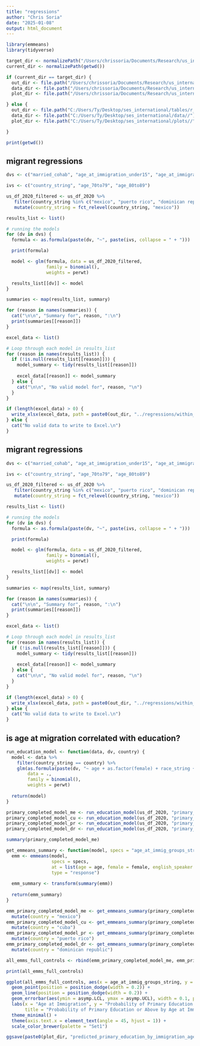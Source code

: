 ```yaml
---
title: "regressions"
author: "Chris Soria"
date: "2025-01-08"
output: html_document
---
```


```r
library(emmeans)
library(tidyverse)
```

```r
target_dir <- normalizePath("/Users/chrissoria/Documents/Research/us_international_ses/tables/r_tables")
current_dir <- normalizePath(getwd())

if (current_dir == target_dir) {
  out_dir <- file.path("/Users/chrissoria/Documents/Research/us_international_ses/tables/r_tables/")
  data_dir <- file.path("/Users/chrissoria/Documents/Research/us_international_ses/data/")
  plot_dir <- file.path("/Users/chrissoria/Documents/Research/us_international_ses//plots/")

} else {
  out_dir <- file.path("C:/Users/Ty/Desktop/ses_international/tables/r_tables//")
  data_dir <- file.path("C:/Users/Ty/Desktop/ses_international/data//")
  plot_dir <- file.path("C:/Users/Ty/Desktop/ses_international/plots//")

}

print(getwd())
```
## migrant regressions
```r
dvs <- c("married_cohab", "age_at_immigration_under15", "age_at_immigration_15to49", "age_at_immigration_50plus", "secondary_or_above", "less_than_primary_completed", "primary_completed", "secondary_completed", "university_completed", "yrimm_before1965", "yrimm_1965to1980", "yrimm_1980to1999", "yrimm_2000plus", "is_naturalized_citizen", "female", "english_speaker")

ivs <- c("country_string", "age_70to79", "age_80to89")

us_df_2020_filtered <- us_df_2020 %>% 
   filter(country_string %in% c("mexico", "puerto rico", "dominican republic", "cuba")) %>% 
   mutate(country_string = fct_relevel(country_string, "mexico"))

results_list <- list()

# running the models
for (dv in dvs) {
  formula <- as.formula(paste(dv, "~", paste(ivs, collapse = " + ")))

  print(formula)

  model <- glm(formula, data = us_df_2020_filtered, 
               family = binomial(),
               weights = perwt)

  results_list[[dv]] <- model
}

summaries <- map(results_list, summary)

for (reason in names(summaries)) {
  cat("\n\n", "Summary for", reason, ":\n")
  print(summaries[[reason]])
}

excel_data <- list()

# Loop through each model in results_list
for (reason in names(results_list)) {
  if (!is.null(results_list[[reason]])) {
    model_summary <- tidy(results_list[[reason]])
    
    excel_data[[reason]] <- model_summary
  } else {
    cat("\n\n", "No valid model for", reason, "\n")
  }
}

if (length(excel_data) > 0) {
  write_xlsx(excel_data, path = paste0(out_dir, "../regressions/within_US_model_summaries.xlsx"))
} else {
  cat("No valid data to write to Excel.\n")
}
```
## migrant regressions
```r
dvs <- c("married_cohab", "age_at_immigration_under15", "age_at_immigration_15to49", "age_at_immigration_50plus", "secondary_or_above", "less_than_primary_completed", "primary_completed", "secondary_completed", "university_completed", "yrimm_before1965", "yrimm_1965to1980", "yrimm_1980to1999", "yrimm_2000plus", "is_naturalized_citizen", "female", "english_speaker")

ivs <- c("country_string", "age_70to79", "age_80to89")

us_df_2020_filtered <- us_df_2020 %>% 
   filter(country_string %in% c("mexico", "puerto rico", "dominican republic", "cuba")) %>% 
   mutate(country_string = fct_relevel(country_string, "mexico"))

results_list <- list()

# running the models
for (dv in dvs) {
  formula <- as.formula(paste(dv, "~", paste(ivs, collapse = " + ")))

  print(formula)

  model <- glm(formula, data = us_df_2020_filtered, 
               family = binomial(),
               weights = perwt)

  results_list[[dv]] <- model
}

summaries <- map(results_list, summary)

for (reason in names(summaries)) {
  cat("\n\n", "Summary for", reason, ":\n")
  print(summaries[[reason]])
}

excel_data <- list()

# Loop through each model in results_list
for (reason in names(results_list)) {
  if (!is.null(results_list[[reason]])) {
    model_summary <- tidy(results_list[[reason]])
    
    excel_data[[reason]] <- model_summary
  } else {
    cat("\n\n", "No valid model for", reason, "\n")
  }
}

if (length(excel_data) > 0) {
  write_xlsx(excel_data, path = paste0(out_dir, "../regressions/within_US_model_summaries.xlsx"))
} else {
  cat("No valid data to write to Excel.\n")
}
```
## is age at migration correlated with education?
```r
run_education_model <- function(data, dv, country) {
  model <- data %>%
    filter(country_string == country) %>%
    glm(as.formula(paste(dv, "~ age + as.factor(female) + race_string + as.factor(english_speaker) + married_cohab + year_of_immig_groups_string + age_at_immig_groups_string")), 
        data = ., 
        family = binomial(),
        weights = perwt)
  
  return(model)
}

primary_completed_model_me <- run_education_model(us_df_2020, "primary_or_above", "mexico")
primary_completed_model_cu <- run_education_model(us_df_2020, "primary_or_above", "cuba")
primary_completed_model_pr <- run_education_model(us_df_2020, "primary_or_above", "puerto rico")
primary_completed_model_dr <- run_education_model(us_df_2020, "primary_or_above", "dominican republic")

summary(primary_completed_model_me)

get_emmeans_summary <- function(model, specs = "age_at_immig_groups_string", age = 65, female = 1, english_speaker = 1, race_string = "white hispanic", year_of_immig_groups_string = "1980 - 1999") {
  emm <- emmeans(model, 
                 specs = specs,
                 at = list(age = age, female = female, english_speaker = english_speaker, race_string = race_string, year_of_immig_groups_string = year_of_immig_groups_string),
                 type = "response")
  
  emm_summary <- transform(summary(emm))
  
  return(emm_summary)
}

emm_primary_completed_model_me <- get_emmeans_summary(primary_completed_model_me) %>% 
  mutate(country = "mexico")
emm_primary_completed_model_cu <- get_emmeans_summary(primary_completed_model_cu) %>% 
  mutate(country = "cuba")
emm_primary_completed_model_pr <- get_emmeans_summary(primary_completed_model_pr) %>% 
  mutate(country = "puerto rico")
emm_primary_completed_model_dr <- get_emmeans_summary(primary_completed_model_dr) %>% 
  mutate(country = "dominican republic")

all_emms_full_controls <- rbind(emm_primary_completed_model_me, emm_primary_completed_model_cu, emm_primary_completed_model_pr, emm_primary_completed_model_dr)

print(all_emms_full_controls)

ggplot(all_emms_full_controls, aes(x = age_at_immig_groups_string, y = prob, color = country, group = country)) +
  geom_point(position = position_dodge(width = 0.2)) +
  geom_line(position = position_dodge(width = 0.2)) +
  geom_errorbar(aes(ymin = asymp.LCL, ymax = asymp.UCL), width = 0.1, position = position_dodge(width = 0.2)) +
  labs(x = "Age at Immigration", y = "Probability of Primary Education or Above", 
       title = "Probability of Primary Education or Above by Age at Immigration and Country") +
  theme_minimal() +
  theme(axis.text.x = element_text(angle = 45, hjust = 1)) +
  scale_color_brewer(palette = "Set1")

ggsave(paste0(plot_dir, "predicted_primary_education_by_immigration_age_and_country.png"), width = 12, height = 8)
```

